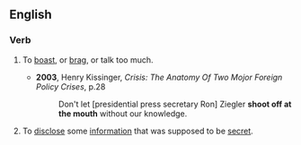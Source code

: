 ==English==

===Verb===
{{head|en|verb|head=[[shoot]] off at the [[mouth]]}}

# {{context|informal|idiomatic|lang=en}} To [[boast]], or [[brag]], or talk too much.
#* '''2003''', Henry Kissinger, ''Crisis: The Anatomy Of Two Mojor Foreign Policy Crises'', p.28
#*: Don't let [presidential press secretary Ron] Ziegler '''shoot off at the mouth''' without our knowledge.
# {{context|informal|idiomatic|lang=en}} To [[disclose]] some [[information]] that was supposed to be [[secret]].